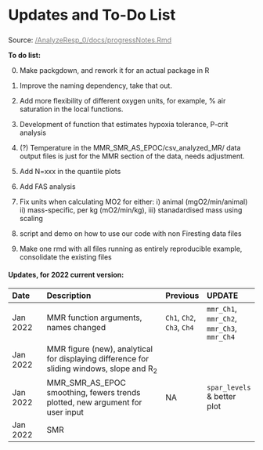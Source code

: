 
<div class="page-header">
  <h2 style="font-size: 30px; text-align:left;">Updates and To-Do List</h2>
  <p>Source: <a href = "https://github.com/kraskura/AnalyzeResp_0/blob/main/docs/progressNotes.Rmd" style = "color:gray;">/AnalyzeResp_0/docs/progressNotes.Rmd</a></p>
</div>



**To do list:**

0. Make packgdown, and rework it for an actual package in R

1. Improve the naming dependency, take that out. 
2. Add more flexibility of different oxygen units, for example, % air saturation in the local functions.
3. Development of function that estimates hypoxia tolerance, P-crit analysis
4. (?) Temperature in the MMR_SMR_AS_EPOC/csv_analyzed_MR/ data output files is just for the MMR section of the data, needs adjustment. 
5. Add N=xxx in the quantile plots
6. Add FAS analysis
7. Fix units when calculating MO2 for either: i) animal (mgO2/min/animal) ii) mass-specific, per kg (mO2/min/kg), iii) stanadardised mass using scaling 
8. script and demo on how to use our code with non Firesting data files
9. Make one rmd with all files running as entirely reproducible example, consolidate the existing files



#### Updates, for 2022 current version:  


Date| Description | Previous | UPDATE
:--- |  :-------------  | :--- | :---
Jan 2022 | MMR function arguments, names changed| `Ch1`, `Ch2`, `Ch3`, `Ch4` | `mmr_Ch1`, `mmr_Ch2`, `mmr_Ch3`, `mmr_Ch4` 
Jan 2022 | MMR figure (new), analytical for displaying difference for sliding windows, slope and R~2~|  | 
Jan 2022 | MMR_SMR_AS_EPOC smoothing, fewers trends plotted, new argument for user input| NA  | `spar_levels` & better plot
Jan 2022 | SMR |  | 

